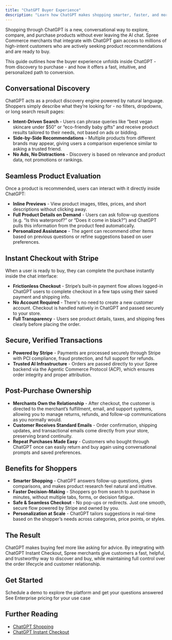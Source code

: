 ```yaml
---
title: "ChatGPT Buyer Experience"
description: "Learn how ChatGPT makes shopping smarter, faster, and more intuitive for your customers."
---
```


Shopping through ChatGPT is a new, conversational way to explore, compare, and purchase products without ever leaving the AI chat. Spree Commerce merchants that integrate with ChatGPT gain access to millions of high-intent customers who are actively seeking product recommendations and are ready to buy.

This guide outlines how the buyer experience unfolds inside ChatGPT - from discovery to purchase - and how it offers a fast, intuitive, and personalized path to conversion.

## Conversational Discovery

ChatGPT acts as a product discovery engine powered by natural language. Shoppers simply describe what they’re looking for - no filters, dropdowns, or long search result pages:

- **Intent-Driven Search** - Users can phrase queries like “best vegan skincare under \$50” or “eco-friendly baby gifts” and receive product results tailored to their needs, not based on ads or bidding.
- **Side-by-Side Recommendations** - Multiple products from different brands may appear, giving users a comparison experience similar to asking a trusted friend.
- **No Ads, No Distractions** - Discovery is based on relevance and product data, not promotions or rankings.

## Seamless Product Evaluation

Once a product is recommended, users can interact with it directly inside ChatGPT:

- **Inline Previews** - View product images, titles, prices, and short descriptions without clicking away.
- **Full Product Details on Demand** - Users can ask follow-up questions (e.g. “Is this waterproof?” or “Does it come in black?”) and ChatGPT pulls this information from the product feed automatically.
- **Personalized Assistance** - The agent can recommend other items based on previous questions or refine suggestions based on user preferences.

## Instant Checkout with Stripe

When a user is ready to buy, they can complete the purchase instantly inside the chat interface:

- **Frictionless Checkout** - Stripe’s built-in payment flow allows logged-in ChatGPT users to complete checkout in a few taps using their saved payment and shipping info.
- **No Account Required** - There's no need to create a new customer account. Checkout is handled natively in ChatGPT and passed securely to your store.
- **Full Transparency** - Users see product details, taxes, and shipping fees clearly before placing the order.

## Secure, Verified Transactions

- **Powered by Stripe** - Payments are processed securely through Stripe with PCI compliance, fraud protection, and full support for refunds.
- **Trusted AI Infrastructure** - Orders are passed directly to your Spree backend via the Agentic Commerce Protocol (ACP), which ensures order integrity and proper attribution.

## Post-Purchase Ownership

- **Merchants Own the Relationship** - After checkout, the customer is directed to the merchant’s fulfillment, email, and support systems, allowing you to manage returns, refunds, and follow-up communications as you normally would.
- **Customer Receives Standard Emails** - Order confirmation, shipping updates, and transactional emails come directly from your store, preserving brand continuity.
- **Repeat Purchases Made Easy** - Customers who bought through ChatGPT once can easily return and buy again using conversational prompts and saved preferences.

## Benefits for Shoppers

- **Smarter Shopping** - ChatGPT answers follow-up questions, gives comparisons, and makes product research feel natural and intuitive.
- **Faster Decision-Making** - Shoppers go from search to purchase in minutes, without multiple tabs, forms, or decision fatigue.
- **Safe & Seamless Checkout** - No pop-ups or redirects. Just one smooth, secure flow powered by Stripe and owned by you.
- **Personalization at Scale** - ChatGPT tailors suggestions in real-time based on the shopper’s needs across categories, price points, or styles.

## The Result

ChatGPT makes buying feel more like asking for advice. By integrating with ChatGPT Instant Checkout, Spree merchants give customers a fast, helpful, and trustworthy way to discover and buy, while maintaining full control over the order lifecycle and customer relationship.

## Get Started

<Columns cols={2}>
  <Card title="Book a Demo" icon="eye" href="https://getvendo.com/book-a-demo/" cta="Click here">
    Schedule a demo to explore the platform and get your questions answered
  </Card>
  <Card title="Ask for Pricing" icon="dollar-sign" href="https://spreecommerce.org/get-started/" cta="Click here">
    See Enterprise pricing for your use case
  </Card>
</Columns>

## Further Reading
- [<u>ChatGPT Shopping</u>](https://spreecommerce.org/docs/use-case/chatgpt-integration/chatgpt-shopping)
- [<u>ChatGPT Instant Checkout</u>](https://spreecommerce.org/docs/use-case/chatgpt-integration/chatgpt-instant-checkout)